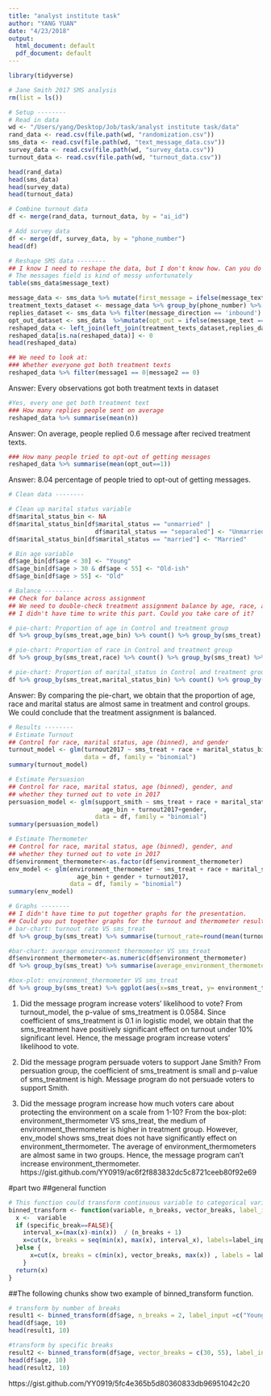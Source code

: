```yaml
---
title: "analyst institute task"
author: "YANG YUAN"
date: "4/23/2018"
output:
  html_document: default
  pdf_document: default
---
```


```r
library(tidyverse)
```

```r
# Jane Smith 2017 SMS analysis
rm(list = ls())

# Setup --------
# Read in data
wd <- "/Users/yang/Desktop/Job/task/analyst institute task/data"
rand_data <- read.csv(file.path(wd, "randomization.csv"))
sms_data <- read.csv(file.path(wd, "text_message_data.csv"))
survey_data <- read.csv(file.path(wd, "survey_data.csv"))
turnout_data <- read.csv(file.path(wd, "turnout_data.csv"))
```

```r
head(rand_data)
head(sms_data)
head(survey_data)
head(turnout_data)
```

```r
# Combine turnout data
df <- merge(rand_data, turnout_data, by = "ai_id")

# Add survey data
df <- merge(df, survey_data, by = "phone_number")
head(df)
```

```r
# Reshape SMS data --------
## I know I need to reshape the data, but I don't know how. Can you do it?
# The messages field is kind of messy unfortunately
table(sms_data$message_text)

message_data <- sms_data %>% mutate(first_message = ifelse(message_text == "Hey this is Daniel from VoteReminder, wanted to remind you to vote this Tuesday! How do you plan to get to your polling location?",1, 0), second_message = ifelse(message_text == "Since the year 2000, nearly every year has broken the record for hottest year ever recorded. Jane Smith understands that climate change is real, and the time to act is now. Vote for Jane Smith this Tuesday, to send her to fight to protect our environment.", 1,0))
treatment_texts_dataset <- message_data %>% group_by(phone_number) %>% mutate(message1 = sum(first_message), message2 = sum(second_message)) %>% select(phone_number,message1,message2)
replies_dataset <- sms_data %>% filter(message_direction == 'inbound') %>% group_by(phone_number) %>% count()
opt_out_dataset <- sms_data  %>%mutate(opt_out = ifelse(message_text == 'unsubscribe'|message_text == 'stop'|message_text == 'cancel',1, 0))%>% select(phone_number,opt_out)
reshaped_data <- left_join(left_join(treatment_texts_dataset,replies_dataset, by = "phone_number"), opt_out_dataset, by = "phone_number") %>% ungroup()
reshaped_data[is.na(reshaped_data)] <- 0
head(reshaped_data)
```
```r

## We need to look at:
### Whether everyone got both treatment texts
reshaped_data %>% filter(message1 == 0|message2 == 0)
```
Answer: Every observations got both treatment texts in dataset

```r
#Yes, every one get both treatment text 
### How many replies people sent on average
reshaped_data %>% summarise(mean(n))
```
Answer: On average, people replied 0.6 message after recived treatment texts.
```r
### How many people tried to opt-out of getting messages
reshaped_data %>% summarise(mean(opt_out==1))
```
Answer: 8.04 percentage of people tried to opt-out of getting messages.


```r
# Clean data --------

# Clean up marital status variable
df$marital_status_bin <- NA
df$marital_status_bin[df$marital_status == "unmarried" | 
                        df$marital_status == "separaled"] <- "Unmarried"
df$marital_status_bin[df$marital_status == "married"] <- "Married"

# Bin age variable
df$age_bin[df$age < 30] <- "Young"
df$age_bin[df$age > 30 & df$age < 55] <- "Old-ish"
df$age_bin[df$age > 55] <- "Old"
```
```r
# Balance --------
## Check for balance across assignment
## We need to double-check treatment assignment balance by age, race, and marital status
## I didn't have time to write this part. Could you take care of it?

# pie-chart: Proportion of age in Control and treatment group
df %>% group_by(sms_treat,age_bin) %>% count() %>% group_by(sms_treat) %>%  mutate(proportion = n  / sum(n))%>% ggplot(aes(x = "", y = proportion, fill = age_bin)) + geom_bar(width = 0.5, stat = "identity") + coord_polar("y", start = 0) + facet_grid(facets = . ~ sms_treat) + ggtitle("Proportion of age in Control and Treatment group") + ylab("sms_treat")

# pie-chart: Proportion of race in Control and treatment group
df %>% group_by(sms_treat,race) %>% count() %>% group_by(sms_treat) %>%  mutate(proportion = n  / sum(n)) %>% ggplot(aes(x = "", y = proportion, fill = race)) + geom_bar(width = 0.5, stat = "identity") + coord_polar("y", start = 0) + facet_grid(facets = . ~ sms_treat) + ggtitle("Proportion of race in Control and Treatment group") + ylab("sms_treat")

# pie-chart: Proportion of marital_status in Control and treatment group
df %>% group_by(sms_treat,marital_status_bin) %>% count() %>% group_by(sms_treat) %>%  mutate(proportion = n  / sum(n))%>% ggplot(aes(x = "", y = proportion, fill = marital_status_bin)) + geom_bar(width = 0.5, stat = "identity") + coord_polar("y", start = 0) + facet_grid(facets = . ~ sms_treat) + ggtitle("Proportion of marital_status in Control and Treatment group") + ylab("sms_treat")

```
Answer: By comparing the pie-chart, we obtain that the proportion of age, race and marital status are almost same in treatment and control groups. We could conclude that the treatment assignment is balanced.

```r
# Results --------
# Estimate Turnout
## Control for race, marital status, age (binned), and gender
turnout_model <- glm(turnout2017 ~ sms_treat + race + marital_status_bin + age_bin+gender, 
                     data = df, family = "binomial")
summary(turnout_model)
```
```r
# Estimate Persuasion
## Control for race, marital status, age (binned), gender, and 
## whether they turned out to vote in 2017
persuasion_model <- glm(support_smith ~ sms_treat + race + marital_status_bin + 
                          age_bin + turnout2017+gender,
                        data = df, family = "binomial")
summary(persuasion_model)
```
```r
# Estimate Thermometer
## Control for race, marital status, age (binned), gender, and 
## whether they turned out to vote in 2017
df$environment_thermometer<-as.factor(df$environment_thermometer)
env_model <- glm(environment_thermometer ~ sms_treat + race + marital_status_bin + 
                   age_bin + gender + turnout2017,
                 data = df, family = "binomial")
summary(env_model)
```
```r
# Graphs --------
## I didn't have time to put together graphs for the presentation.
## Could you put together graphs for the turnout and thermometer results?
# bar-chart: turnout rate VS sms_treat
df %>% group_by(sms_treat) %>% summarise(turnout_rate=round(mean(turnout2017==1),3)) %>% ggplot(aes(x=sms_treat, y=turnout_rate,fill=sms_treat)) + geom_bar(width = 0.4,stat = 'identity') + ggtitle("turnout rate VS sms_treat") + geom_text(aes(label = turnout_rate), vjust=1.6, color="black", size=3.5)

#bar-chart: average environment thermometer VS sms_treat
df$environment_thermometer<-as.numeric(df$environment_thermometer)
df %>% group_by(sms_treat) %>% summarise(average_environment_thermometer = round(mean(environment_thermometer, na.rm = TRUE),3)) %>% ggplot(aes(x=sms_treat, y=average_environment_thermometer,fill=sms_treat)) + geom_bar(width = 0.4, stat = 'identity') + ggtitle("average environment thermometer VS sms_treat") + geom_text(aes(label = average_environment_thermometer), vjust=1.6, color="white", size=3.5)

#box-plot: environment_thermometer VS sms_treat
df %>% group_by(sms_treat) %>% ggplot(aes(x=sms_treat, y= environment_thermometer,fill=sms_treat)) + geom_boxplot(na.rm = TRUE, colour="#3366FF") + ggtitle("environment_thermometer VS sms_treat") 

```

1.	Did the message program increase voters’ likelihood to vote?
From turnout_model, the p-value of sms_treatment is 0.0584. Since coefficient of sms_treatment is 0.1 in logistic model, we obtain that the sms_treatment have positively significant effect on turnout under 10% significant level. Hence, the message program increase voters' likelihood to vote.

2.	Did the message program persuade voters to support Jane Smith?
From persuation group, the coefficient of sms_treatment is small and p-value of sms_treatment is high. Message program do not persuade voters to support Smith.

3.	Did the message program increase how much voters care about protecting the environment on a scale from 1-10?
From the box-plot: environment_thermometer VS sms_treat, the medium of environment_thermometer is higher in treatment group. However, env_model shows sms_treat does not have significantly effect on environment_thermometer. The average of environment_thermometers are almost same in two groups. Hence, the message program can't increase environment_thermometer.
https://gist.github.com/YY0919/ac6f2f883832dc5c8721ceeb80f92e69

#part two
##general function

```r
# This function could transform continuous variable to categorical variable by either a number of breaks or a vector of specific breaks. When using a vector of specific breaks, function should set parameter-specific_breaks as TRUE.
binned_transform <- function(variable, n_breaks, vector_breaks, label_input=FALSE, specific_break=FALSE){
  x <-  variable
  if (specific_break==FALSE){
    interval_x=(max(x)-min(x))  / (n_breaks + 1)
    x=cut(x, breaks = seq(min(x), max(x), interval_x), labels=label_input)
  }else {
      x=cut(x, breaks = c(min(x), vector_breaks, max(x)) , labels = label_input)
    }
  return(x)
}
```
##The following chunks show two example of binned_transform function.
```r
# transform by number of breaks
result1 <- binned_transform(df$age, n_breaks = 2, label_input =c("Young", "Old-ish", "Old"))
head(df$age, 10)
head(result1, 10)
```
```r
#transform by specific breaks
result2 <- binned_transform(df$age, vector_breaks = c(30, 55), label_input =c("Young", "Old-ish", "Old"), specific_break = TRUE)
head(df$age, 10)
head(result2, 10)
```

https://gist.github.com/YY0919/5fc4e365b5d80360833db96951042c20


